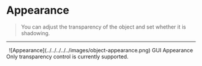 
# Appearance

> You can adjust the transparency of the object and set whether it is shadowing.

---

<center>
  ![Appearance](../../../../../images/object-appearance.png) GUI Appearance
</center>

<Callout type="error" emoji="️‼️">
  Only transparency control is currently supported.
</Callout>
